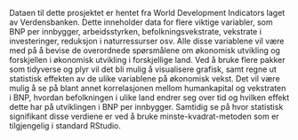 Dataen til dette prosjektet er hentet fra World Development Indicators laget av Verdensbanken. Dette inneholder data for flere viktige variabler, som BNP per innbygger, arbeidsstyrken, befolkningsvekstrate, vekstrate i investeringer, reduksjon i naturressurser osv. Alle disse variablene vil være med på å bevise de overordnede spørsmålene om økonomisk utvikling og forskjellen i økonomisk utvikling i forskjellige land. 
Ved å bruke flere pakker som tidyverse og plyr vil det bli mulig å visualisere grafisk, samt regne ut statistisk effekten av de ulike variablene på økonomisk vekst. Det vil være mulig å se på blant annet korrelasjonen mellom humankapital og vekstraten i BNP, hvordan befolkningen i ulike land endrer seg over tid og hvilken effekt dette har på utviklingen i BNP per innbygger. Samtidig se på hvor statistisk signifikant disse verdiene er ved å bruke minste-kvadrat-metoden som er tilgjengelig i standard RStudio. 
